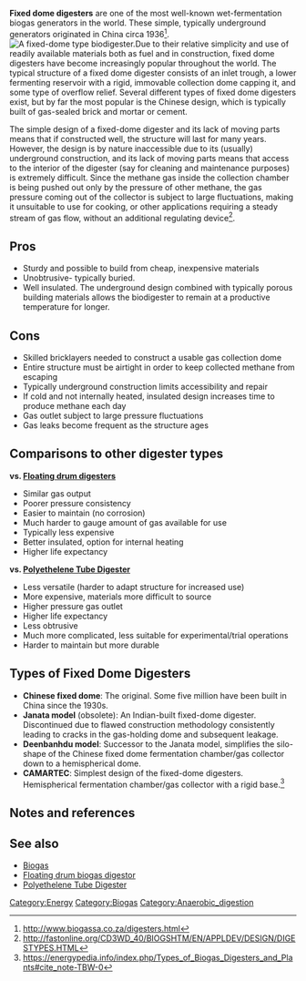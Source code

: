 '''Fixed dome digesters''' are one of the most well-known wet-fermentation biogas generators in the world. These simple, typically underground generators originated in China circa 1936<ref>
http://www.biogassa.co.za/digesters.html
</ref>. [[Image:Digester.GIF|thumb|right|A [http://www.fao.org/docrep/T0541E/T0541E0E.GIF fixed-dome] type biodigester.]]Due to their relative simplicity and use of readily available materials both as fuel and in construction, fixed dome digesters have become increasingly popular throughout the world. The typical structure of a fixed dome digester consists of an inlet trough, a lower fermenting reservoir with a rigid, immovable collection dome capping it, and some type of overflow relief. Several different types of fixed dome digesters exist, but by far the most popular is the Chinese design, which is typically built of gas-sealed brick and mortar or cement. 

The simple design of a fixed-dome digester and its lack of moving parts means that if constructed well, the structure will last for many years. However, the design is by nature inaccessible due to its (usually) underground construction, and its lack of moving parts means that access to the interior of the digester (say for cleaning and maintenance purposes) is extremely difficult. Since the methane gas inside the collection chamber is being pushed out only by the pressure of other methane, the gas pressure coming out of the collector is subject to large fluctuations, making it unsuitable to use for cooking, or other applications requiring a steady stream of gas flow, without an additional regulating device<ref>http://fastonline.org/CD3WD_40/BIOGSHTM/EN/APPLDEV/DESIGN/DIGESTYPES.HTML</ref>.

== Pros ==

*Sturdy and possible to build from cheap, inexpensive materials
*Unobtrusive- typically buried.
*Well insulated. The underground design combined with typically porous building materials allows the biodigester to remain at a productive temperature for longer.

== Cons ==

*Skilled bricklayers needed to construct a usable gas collection dome
*Entire structure must be airtight in order to keep collected methane from escaping
*Typically underground construction limits accessibility and repair
*If cold and not internally heated, insulated design increases time to produce methane each day
*Gas outlet subject to large pressure fluctuations
*Gas leaks become frequent as the structure ages

== Comparisons to other digester types ==
'''vs. [[Floating drum biogas digestor|Floating drum digesters]]'''
*Similar gas output
*Poorer pressure consistency
*Easier to maintain (no corrosion)
*Much harder to gauge amount of gas available for use
*Typically less expensive
*Better insulated, option for internal heating
*Higher life expectancy

'''vs. [[Polyethelene Tube Digester|Polyethelene Tube Digester]]'''
*Less versatile (harder to adapt structure for increased use)
*More expensive, materials more difficult to source
*Higher pressure gas outlet
*Higher life expectancy
*Less obtrusive
*Much more complicated, less suitable for experimental/trial operations
*Harder to maintain but more durable

==Types of Fixed Dome Digesters== 
*'''Chinese fixed dome''': The original. Some five million have been built in China since the 1930s.
*'''Janata model''' (obsolete): An Indian-built fixed-dome digester. Discontinued due to flawed construction methodology consistently leading to cracks in the gas-holding dome and subsequent leakage.
*'''Deenbanhdu model''': Successor to the Janata model, simplifies the silo-shape of the Chinese fixed dome fermentation chamber/gas collector down to a hemispherical dome.
*'''CAMARTEC''': Simplest design of the fixed-dome digesters. Hemispherical fermentation chamber/gas collector with a rigid base.<ref>https://energypedia.info/index.php/Types_of_Biogas_Digesters_and_Plants#cite_note-TBW-0</ref>

== Notes and references ==
{{reflist}}

== See also ==

* [[Biogas]]
* [[Floating drum biogas digestor]]
* [[Polyethelene Tube Digester]]

{{stub}}

[[Category:Energy]]
[[Category:Biogas]]
[[Category:Anaerobic_digestion]]